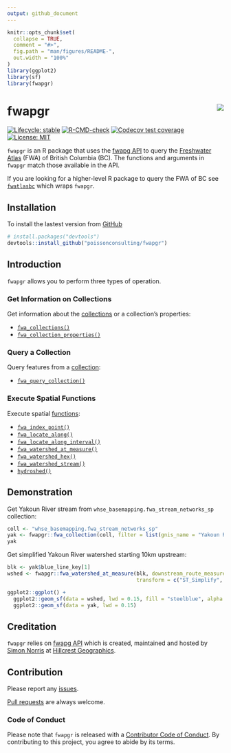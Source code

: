 ```yaml
---
output: github_document
---
```


<!-- README.md is generated from README.Rmd. Please edit that file -->

```r
knitr::opts_chunk$set(
  collapse = TRUE,
  comment = "#>",
  fig.path = "man/figures/README-",
  out.width = "100%"
)
library(ggplot2)
library(sf)
library(fwapgr)
```

# fwapgr <img src="man/figures/logo.png" align="right" />

<!-- badges: start -->
[![Lifecycle: stable](https://img.shields.io/badge/lifecycle-stable-brightgreen.svg)](https://lifecycle.r-lib.org/articles/stages.html#stable)
[![R-CMD-check](https://github.com/poissonconsulting/fwapgr/workflows/R-CMD-check/badge.svg)](https://github.com/poissonconsulting/fwapgr/actions)
[![Codecov test coverage](https://codecov.io/gh/poissonconsulting/fwapgr/branch/master/graph/badge.svg)](https://codecov.io/gh/poissonconsulting/fwapgr?branch=master)
[![License: MIT](https://img.shields.io/badge/License-MIT-green.svg)](https://opensource.org/licenses/MIT)
<!-- badges: end -->

`fwapgr` is an R package that uses the [fwapg API](https://www.hillcrestgeo.ca/fwapg/index.html) to query the [Freshwater Atlas](https://www2.gov.bc.ca/gov/content/data/geographic-data-services/topographic-data/freshwater) (FWA) of British Columbia (BC).
The functions and arguments in `fwapgr` match those available in the API.

If you are looking for a higher-level R package to query the FWA of BC see [`fwatlasbc`](https://github.com/poissonconsulting/fwatlasbc) which wraps `fwapgr`.

## Installation

To install the lastest version from [GitHub](https://github.com/poissonconsulting/fwapgr)
```r
# install.packages("devtools")
devtools::install_github("poissonconsulting/fwapgr")
```

## Introduction

`fwapgr` allows you to perform three types of operation.

### Get Information on Collections

Get information about the [collections](https://www.hillcrestgeo.ca/fwapg/collections.html) or a collection's properties:  

* [`fwa_collections()`](https://poissonconsulting.github.io/fwapgr/reference/fwa_collections.html)  
* [`fwa_collection_properties()`](https://poissonconsulting.github.io/fwapgr/reference/fwa_collection_properties.html)  

### Query a Collection

Query features from a [collection](https://www.hillcrestgeo.ca/fwapg/collections.html):  

* [`fwa_query_collection()`](https://poissonconsulting.github.io/fwapgr/reference/fwa_query_collection.html)  

### Execute Spatial Functions

Execute spatial [functions](https://www.hillcrestgeo.ca/fwapg/functions.html):  

* [`fwa_index_point()`](https://poissonconsulting.github.io/fwapgr/reference/fwa_index_point.html)
* [`fwa_locate_along()`](https://poissonconsulting.github.io/fwapgr/reference/fwa_locate_along.html)
* [`fwa_locate_along_interval()`](https://poissonconsulting.github.io/fwapgr/reference/fwa_locate_along_interval.html)
* [`fwa_watershed_at_measure()`](https://poissonconsulting.github.io/fwapgr/reference/ffwa_watershed_at_measure.html)
* [`fwa_watershed_hex()`](https://poissonconsulting.github.io/fwapgr/reference/fwa_watershed_hex.html)
* [`fwa_watershed_stream()`](https://poissonconsulting.github.io/fwapgr/reference/fwa_watershed_stream.html)
* [`hydroshed()`](https://poissonconsulting.github.io/fwapgr/reference/hydroshed.html)

## Demonstration

Get Yakoun River stream from `whse_basemapping.fwa_stream_networks_sp` collection:
```r
coll <- "whse_basemapping.fwa_stream_networks_sp"
yak <- fwapgr::fwa_collection(coll, filter = list(gnis_name = "Yakoun River"))
yak
```

Get simplified Yakoun River watershed starting 10km upstream:
```r
blk <- yak$blue_line_key[1]
wshed <- fwapgr::fwa_watershed_at_measure(blk, downstream_route_measure = 10000,
                                          transform = c("ST_Simplify", 2000))
```

```r
ggplot2::ggplot() +
  ggplot2::geom_sf(data = wshed, lwd = 0.15, fill = "steelblue", alpha = 0.5) +
  ggplot2::geom_sf(data = yak, lwd = 0.15)
```

## Creditation

`fwapgr` relies on [fwapg API](https://www.hillcrestgeo.ca/fwapg/index.html) which is created, maintained and hosted by [Simon Norris](https://github.com/smnorris/fwapg) at [Hillcrest Geographics](https://hillcrestgeo.ca/main/). 

## Contribution

Please report any [issues](https://github.com/poissonconsulting/fwapgr/issues).

[Pull requests](https://github.com/poissonconsulting/fwapgr/pulls) are always welcome.

### Code of Conduct

Please note that `fwapgr` is released with a [Contributor Code of Conduct](https://contributor-covenant.org/version/2/0/CODE_OF_CONDUCT.html). 
By contributing to this project, you agree to abide by its terms.

